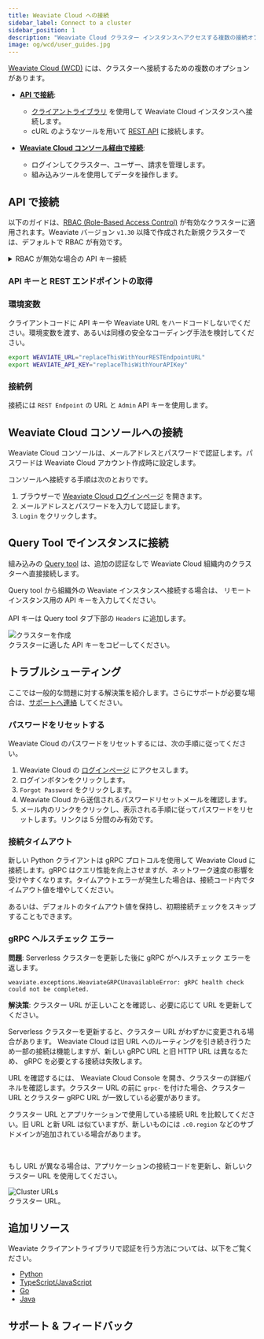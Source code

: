 ```yaml
---
title: Weaviate Cloud への接続
sidebar_label: Connect to a cluster
sidebar_position: 1
description: "Weaviate Cloud クラスター インスタンスへアクセスする複数の接続オプションと方法を紹介します。"
image: og/wcd/user_guides.jpg
---
```



[Weaviate Cloud (WCD)](https://console.weaviate.cloud/) には、クラスターへ接続するための複数のオプションがあります。

- **[API で接続](#connect-with-an-api)**:

  - [クライアントライブラリ](/weaviate/client-libraries) を使用して Weaviate Cloud インスタンスへ接続します。  
  - cURL のようなツールを用いて [REST API](/weaviate/api/rest) に接続します。

- **[Weaviate Cloud コンソール経由で接続](#connect-to-the-weaviate-cloud-console)**:

  - ログインしてクラスター、ユーザー、請求を管理します。  
  - 組み込みツールを使用してデータを操作します。

## API で接続

以下のガイドは、[RBAC (Role-Based Access Control)](/weaviate/configuration/rbac/index.mdx) が有効なクラスターに適用されます。Weaviate バージョン `v1.30` 以降で作成された新規クラスターでは、デフォルトで RBAC が有効です。 

<details>
    <summary>RBAC が無効な場合の API キー接続</summary>

Weaviate クライアントライブラリは API キーを使って Weaviate Cloud インスタンスへ認証します。RBAC が無効な場合、デフォルトで 2 種類の API キーが作成されます。**Serverless** と **Sandbox** の両クラスターには次のキーがあります。

- `Admin key`: クラスターへの読み書きアクセスを許可する管理者キー  
- `ReadOnly key`: クラスターへの読み取りのみを許可するビューアーキー  

Weaviate サーバーはすべてのリクエストを認証します。

- Weaviate クライアントライブラリを使用する場合、クライアントをインスタンス化するときに API キーを渡します。接続が確立された後は、追加のリクエストで API キーを再度渡す必要はありません。  
- cURL などのツールを使用する場合、リクエストヘッダーに API キーを追加してください。

</details>

### API キーと REST エンドポイントの取得


<CreateAPIKeys />


<RetrieveRESTEndpoint />

### 環境変数

クライアントコードに API キーや Weaviate URL をハードコードしないでください。環境変数を渡す、あるいは同様の安全なコーディング手法を検討してください。

```bash
export WEAVIATE_URL="replaceThisWithYourRESTEndpointURL"
export WEAVIATE_API_KEY="replaceThisWithYourAPIKey"
```

### 接続例

接続には `REST Endpoint` の URL と `Admin` API キーを使用します。


<ConnectIsReady />

## Weaviate Cloud コンソールへの接続

Weaviate Cloud コンソールは、メールアドレスとパスワードで認証します。パスワードは Weaviate Cloud アカウント作成時に設定します。

コンソールへ接続する手順は次のとおりです。

1. ブラウザーで [Weaviate Cloud ログインページ](https://console.weaviate.cloud/) を開きます。  
1. メールアドレスとパスワードを入力して認証します。  
1. `Login` をクリックします。

## Query Tool でインスタンスに接続

組み込みの [Query tool](/cloud/tools/query-tool) は、追加の認証なしで Weaviate Cloud 組織内のクラスターへ直接接続します。


<div class="row">
  <div class="col col--6">
    <p>
      Query tool から組織外の Weaviate インスタンスへ接続する場合は、
      リモートインスタンス用の API キーを入力してください。 <br />
      <br />
      API キーは Query tool タブ下部の <code>Headers</code> に追加します。
    </p>
  </div>
  <div class="col col--6">
    <div class="card">
      <div class="card__image">
        <img src={APIKeyInHeader} alt="クラスターを作成" />
      </div>
      <div class="card__body">
        クラスターに適した API キーをコピーしてください。
      </div>
    </div>
  </div>
</div>

## トラブルシューティング

ここでは一般的な問題に対する解決策を紹介します。さらにサポートが必要な場合は、[サポートへ連絡](#support--feedback) してください。

### パスワードをリセットする

Weaviate Cloud のパスワードをリセットするには、次の手順に従ってください。

1. Weaviate Cloud の [ログインページ](https://console.weaviate.cloud) にアクセスします。  
1. ログインボタンをクリックします。  
1. `Forgot Password` をクリックします。  
1. Weaviate Cloud から送信されるパスワードリセットメールを確認します。  
1. メール内のリンクをクリックし、表示される手順に従ってパスワードをリセットします。リンクは 5 分間のみ有効です。

### 接続タイムアウト

新しい Python クライアントは gRPC プロトコルを使用して Weaviate Cloud に接続します。gRPC はクエリ性能を向上させますが、ネットワーク速度の影響を受けやすくなります。タイムアウトエラーが発生した場合は、接続コード内でタイムアウト値を増やしてください。


<Tabs groupId="languages">
  <TabItem value="py" label="Python Client v4">
    <FilteredTextBlock
      text={PyCodeSupp}
      startMarker="# START ConnectWithLongTimeOut"
      endMarker="# END ConnectWithLongTimeOut"
      language="py"
    />
  </TabItem>
</Tabs>

あるいは、デフォルトのタイムアウト値を保持し、初期接続チェックをスキップすることもできます。

<Tabs groupId="languages">
  <TabItem value="py" label="Python Client v4">
    <FilteredTextBlock
      text={PyCodeSupp}
      startMarker="# START ConnectWithSkipChecks"
      endMarker="# END ConnectWithSkipChecks"
      language="py"
    />
  </TabItem>
</Tabs>



### gRPC ヘルスチェック エラー

**問題**:  Serverless クラスターを更新した後に  gRPC がヘルスチェック エラーを返します。

```
weaviate.exceptions.WeaviateGRPCUnavailableError: gRPC health check could not be completed.
```

**解決策**:  クラスター  URL が正しいことを確認し、必要に応じて  URL を更新してください。

 Serverless クラスターを更新すると、クラスター  URL がわずかに変更される場合があります。 Weaviate Cloud は旧  URL へのルーティングを引き続き行うため一部の接続は機能しますが、新しい  gRPC  URL と旧  HTTP  URL は異なるため、 gRPC を必要とする接続は失敗します。

 URL を確認するには、 Weaviate Cloud Console を開き、クラスターの詳細パネルを確認します。クラスター  URL の前に `grpc-` を付けた場合、クラスター  URL とクラスター  gRPC  URL が一致している必要があります。


<div class="row">
  <div class="col col--4">
    <p>
      クラスター  URL とアプリケーションで使用している接続  URL を比較してください。旧  URL と新  URL は似ていますが、新しいものには <code>.c0.region</code> などのサブドメインが追加されている場合があります。
    </p>
    <br />
    <p>
      もし  URL が異なる場合は、アプリケーションの接続コードを更新し、新しいクラスター  URL を使用してください。
    </p>
  </div>
  <div class="col col--8">
    <div class="card">
      <div class="card__image">
        <img src={EndpointURLs} alt="Cluster URLs" />
      </div>
      <div class="card__body">クラスター URL。</div>
    </div>
  </div>
</div>

## 追加リソース

 Weaviate クライアントライブラリで認証を行う方法については、以下をご覧ください。

- [Python](/weaviate/client-libraries/python/index.mdx)
- [TypeScript/JavaScript](../../weaviate/client-libraries/typescript/index.mdx)
- [Go](/weaviate/client-libraries/go.md#authentication)
- [Java](/weaviate/client-libraries/java.md#authentication)

## サポート & フィードバック


<SupportAndTrouble />


<CustomScriptLoader />

